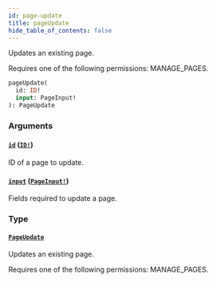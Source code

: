 ```yaml
---
id: page-update
title: pageUpdate
hide_table_of_contents: false
---
```


Updates an existing page.

Requires one of the following permissions: MANAGE_PAGES.

```graphql
pageUpdate(
  id: ID!
  input: PageInput!
): PageUpdate
```

### Arguments

#### [`id`](#) ([`ID!`](../../../developer/api-reference/scalars/id))

ID of a page to update.

#### [`input`](#) ([`PageInput!`](../../../developer/api-reference/inputs/page-input))

Fields required to update a page.

### Type

#### [`PageUpdate`](../../../developer/api-reference/objects/page-update)

Updates an existing page.

Requires one of the following permissions: MANAGE_PAGES.

